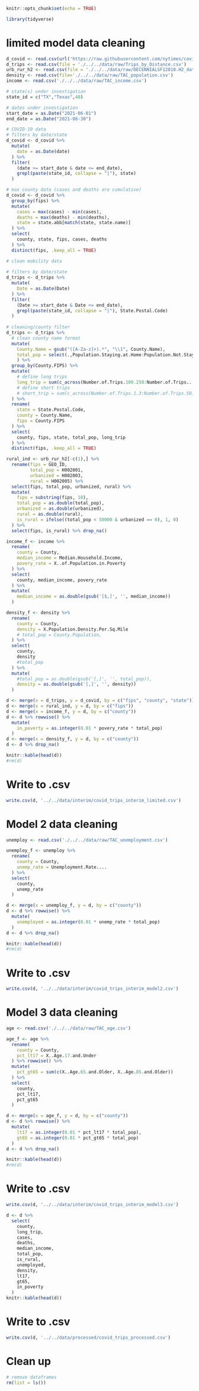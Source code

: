 
```r
knitr::opts_chunk$set(echo = TRUE)
```

```r
library(tidyverse)
```

# limited model data cleaning

```r
d_covid <- read.csv(url('https://raw.githubusercontent.com/nytimes/covid-19-data/master/us-counties.csv'))
d_trips <- read.csv(file = './../../data/raw/Trips_by_Distance.csv')
urb_rur_h2 <- read.csv(file = './../../data/raw/DECENNIALSF12010.H2_data_with_overlays_2021-06-08T173848.csv') 
density <- read.csv(file='./../../data/raw/TAC_population.csv')
income <- read.csv('./../../data/raw/TAC_income.csv')
```

```r
# state(s) under investigation
state_id = c("TX","Texas",48)

# dates under investigation
start_date = as.Date("2021-06-01")
end_date = as.Date("2021-06-30")
```


```r
# COVID-19 data
# filters by date/state
d_covid <- d_covid %>%
  mutate(
    date = as.Date(date)
  ) %>%
  filter(
    (date >= start_date & date <= end_date),
    grepl(paste(state_id, collapse = "|"), state)
  )

# max county data (cases and deaths are cumulative)
d_covid <- d_covid %>%
  group_by(fips) %>%
  mutate(
    cases = max(cases) - min(cases),
    deaths = max(deaths) - min(deaths),
    state = state.abb[match(state, state.name)]
  ) %>%
  select(
    county, state, fips, cases, deaths
  ) %>%
  distinct(fips, .keep_all = TRUE)
```

```r
# clean mobility data
 
# filters by date/state
d_trips <- d_trips %>%
  mutate(
    Date = as.Date(Date)
  ) %>%
  filter(
    (Date >= start_date & Date <= end_date),
    grepl(paste(state_id, collapse = "|"), State.Postal.Code)
  )
  
# cleaning/county filter
d_trips <- d_trips %>%
  # clean county name format
  mutate(
    County.Name = gsub("([A-Za-z]+).*", "\\1", County.Name),
    total_pop = select(.,Population.Staying.at.Home:Population.Not.Staying.at.Home) %>% rowSums(na.rm = TRUE)
    ) %>%
  group_by(County.FIPS) %>%
  mutate(
    # define long trips
    long_trip = sum(c_across(Number.of.Trips.100.250:Number.of.Trips...500)),
    # define short trips
    # short_trip = sum(c_across(Number.of.Trips.1.3:Number.of.Trips.50.100)),
  ) %>%
  rename(
    state = State.Postal.Code,
    county = County.Name,
    fips = County.FIPS
  ) %>%
  select(
    county, fips, state, total_pop, long_trip
  ) %>%
  distinct(fips, .keep_all = TRUE)
```

```r
rural_ind <- urb_rur_h2[-c(1),] %>%
  rename(fips = GEO_ID,
         total_pop = H002001,
         urbanized = H002003,
         rural = H002005) %>%
  select(fips, total_pop, urbanized, rural) %>%
  mutate(
    fips = substring(fips, 10),
    total_pop = as.double(total_pop),
    urbanized = as.double(urbanized),
    rural = as.double(rural),
    is_rural = ifelse((total_pop < 50000 & urbanized == 0), 1, 0)
  ) %>% 
  select(fips, is_rural) %>% drop_na()
```


```r
income_f <- income %>%
  rename(
    county = County,
    median_income = Median.Household.Income,
    povery_rate = X..of.Population.in.Poverty
  ) %>%
  select(
    county, median_income, povery_rate
  ) %>%
  mutate(
    median_income = as.double(gsub('[$,]', '', median_income))
  )

```


```r
density_f <- density %>%
  rename(
    county = County,
    density = X.Population.Density.Per.Sq.Mile
    # total_pop = County.Population,
  ) %>%
  select(
    county, 
    density 
    #total_pop
  ) %>%
  mutate(
    #total_pop = as.double(gsub('[,]', '', total_pop)),
    density = as.double(gsub('[,]', '', density))
  )


```

```r
d <- merge(x = d_trips, y = d_covid, by = c("fips", "county", "state")) 
d <- merge(x = rural_ind, y = d, by = c("fips"))
d <- merge(x = income_f, y = d, by = c("county"))
d <- d %>% rowwise() %>%
  mutate(
    in_poverty = as.integer(0.01 * povery_rate * total_pop)
  )
d <- merge(x = density_f, y = d, by = c("county"))
d <- d %>% drop_na()

knitr::kable(head(d))
#rm(d)
```

# Write to .csv
```r
write.csv(d, '../../data/interim/covid_trips_interim_limited.csv')
```


# Model 2 data cleaning

```r
unemploy <- read.csv('./../../data/raw/TAC_unemployment.csv')
```


```r
unemploy_f <- unemploy %>%
  rename(
    county = County,
    unemp_rate = Unemployment.Rate....
  ) %>%
  select(
    county, 
    unemp_rate 
  )

```


```r
d <- merge(x = unemploy_f, y = d, by = c("county"))
d <- d %>% rowwise() %>%
  mutate(
    unemployed = as.integer(0.01 * unemp_rate * total_pop)
  )
d <- d %>% drop_na()

knitr::kable(head(d))
#rm(d)
```


# Write to .csv
```r
write.csv(d, '../../data/interim/covid_trips_interim_model2.csv')
```


# Model 3 data cleaning

```r
age <- read.csv('./../../data/raw/TAC_age.csv')
```


```r
age_f <- age %>%
  rename(
    county = County,
    pct_lt17 = X..Age.17.and.Under
  ) %>% rowwise() %>%
  mutate(
    pct_gt65 = sum(c(X..Age.65.and.Older, X..Age.85.and.Older))
  ) %>%
  select(
    county,
    pct_lt17,
    pct_gt65
  )

```


```r
d <- merge(x = age_f, y = d, by = c("county"))
d <- d %>% rowwise() %>%
  mutate(
    lt17 = as.integer(0.01 * pct_lt17 * total_pop),
    gt65 = as.integer(0.01 * pct_gt65 * total_pop)
  )
d <- d %>% drop_na()

knitr::kable(head(d))
#rm(d)
```


# Write to .csv
```r
write.csv(d, '../../data/interim/covid_trips_interim_model3.csv')
```

```r
d <- d %>%
  select(
    county,
    long_trip,
    cases,
    deaths,
    median_income,
    total_pop,
    is_rural,
    unemployed,
    density,
    lt17,
    gt65,
    in_poverty
  )
knitr::kable(head(d))
```

# Write to .csv
```r
write.csv(d, '../../data/processed/covid_trips_processed.csv')
```


# Clean up
```r
# remove dataframes
rm(list = ls())

```









